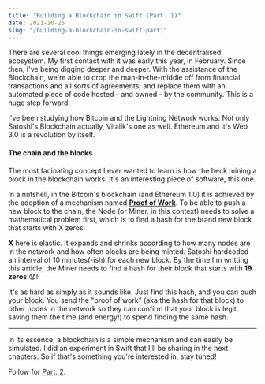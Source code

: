 ```yaml
---
title: "Building a Blockchain in Swift (Part. 1)"
date: 2021-10-25
slug: "/building-a-blockchain-in-swift-part1"
---
```


There are several cool things emerging lately in the decentralised ecosystem. My first contact with it was early this year, in February. Since then, I've being digging deeper and deeper. With the assistance of the Blockchain, we're able to drop the man-in-the-middle off from financial transactions and all sorts of agreements; and replace them with an automated piece of code hosted - and owned - by the community. This is a huge step forward!

I've been studying how Bitcoin and the Lightning Network works. Not only Satoshi's Blockchain actually, Vitalik's one as well. Ethereum and it's Web 3.0 is a revolution by itself.

#### The chain and the blocks

The most facinating concept I ever wanted to learn is how the heck mining a block in the blockchain works. It's an interesting piece of software, this one.

In a nutshell, in the Bitcoin's blockchain (and Ethereum 1.0) it is achieved by the adoption of a mechanism named [**Proof of Work**](https://en.wikipedia.org/wiki/Proof_of_work). To be able to push a new block to the chain, the Node (or Miner, in this context) needs to solve a mathematical problem first, which is to find a hash for the brand new block that starts with X zeros. 

**X** here is elastic. It expands and shrinks according to how many nodes are in the network and how often blocks are being minted. Satoshi hardcoded an interval of 10 minutes(-ish) for each new block. By the time I'm writting this article, the Miner needs to find a hash for their block that starts with **19 zeros** 😧! 

It's as hard as simply as it sounds like. Just find this hash, and you can push your block. You send the "proof of work" (aka the hash for that block) to other nodes in the network so they can confirm that your block is legit, saving them the time (and energy!) to spend finding the same hash.

---

In its essence, a blockchain is a simple mechanism and can easily be simulated. I did an experiment in Swift that I'll be sharing in the next chapters. So if that's something you're interested in, stay tuned!

Follow for [Part. 2](/building-a-blockchain-in-swift-part2).